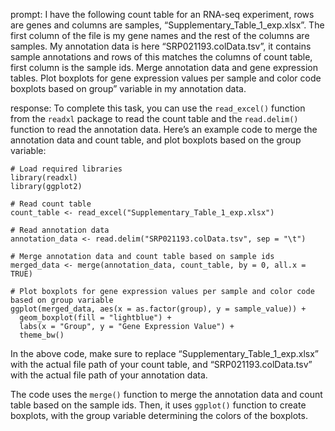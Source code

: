 prompt:
I have the following count table for an RNA-seq experiment, rows are genes and columns are samples, "Supplementary_Table_1_exp.xlsx". The first column of the file is my gene names and the rest of the columns are samples. My annotation data is here  "SRP021193.colData.tsv", it contains sample annotations and rows of this matches the columns of count table, first column is the sample ids. Merge annotation data and gene expression tables. Plot boxplots for gene expression values per sample and color code boxplots based on group" variable in my annotation data.

response:
To complete this task, you can use the `read_excel()` function from the `readxl` package to read the count table and the `read.delim()` function to read the annotation data. Here's an example code to merge the annotation data and count table, and plot boxplots based on the group variable:

```
# Load required libraries
library(readxl)
library(ggplot2)

# Read count table
count_table <- read_excel("Supplementary_Table_1_exp.xlsx")

# Read annotation data
annotation_data <- read.delim("SRP021193.colData.tsv", sep = "\t")

# Merge annotation data and count table based on sample ids
merged_data <- merge(annotation_data, count_table, by = 0, all.x = TRUE)

# Plot boxplots for gene expression values per sample and color code based on group variable
ggplot(merged_data, aes(x = as.factor(group), y = sample_value)) +
  geom_boxplot(fill = "lightblue") +
  labs(x = "Group", y = "Gene Expression Value") +
  theme_bw()
```

In the above code, make sure to replace "Supplementary_Table_1_exp.xlsx" with the actual file path of your count table, and "SRP021193.colData.tsv" with the actual file path of your annotation data.

The code uses the `merge()` function to merge the annotation data and count table based on the sample ids. Then, it uses `ggplot()` function to create boxplots, with the group variable determining the colors of the boxplots.
